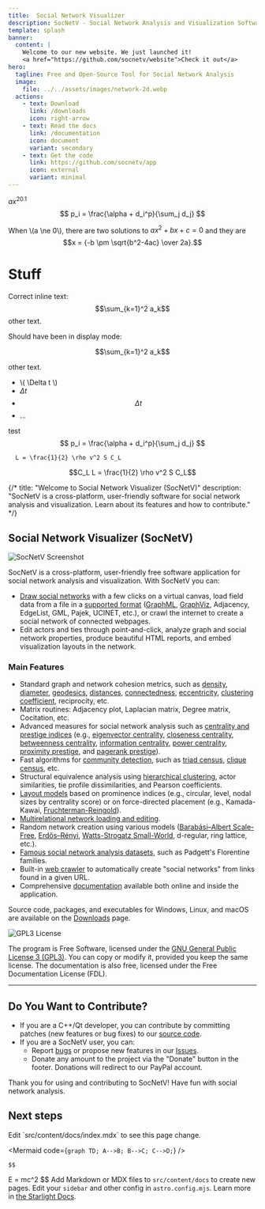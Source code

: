 ```yaml
---
title:  Social Network Visualizer 
description: SocNetV - Social Network Analysis and Visualization Software
template: splash
banner:
  content: |
    Welcome to our new website. We just launched it! 
    <a href="https://github.com/socnetv/website">Check it out</a>
hero:
  tagline: Free and Open-Source Tool for Social Network Analysis
  image:
    file: ../../assets/images/network-2d.webp
  actions:
    - text: Download
      link: /downloads
      icon: right-arrow
    - text: Read the docs
      link: /documentation
      icon: document
      variant: secondary
    - text: Get the code
      link: https://github.com/socnetv/app
      icon: external
      variant: minimal	  
---
```





<BaseLayout title="Home" description="Welcome to SocNetV">

$ax^20.1$
$$
p_i = \frac{\alpha + d_i^p}{\sum_j d_j}
$$



When \\(a \ne 0\\), there are two solutions to $ax^2 + bx + c = 0$ and they are
$$x = {-b \pm \sqrt{b^2-4ac} \over 2a}.$$

# Stuff
Correct inline text: $$\sum_{k=1}^2 a_k$$ other text.

Should have been in display mode: 

$$\sum_{k=1}^2 a_k$$

other text.

- \\( \Delta t \\) 
- $\Delta t$
- $$\Delta t$$
- ...

test $$ p_i = \frac{\alpha + d_i^p}{\sum_j d_j} $$ 


```mathL
  L = \frac{1}{2} \rho v^2 S C_L
```

```math
C_L
L = \frac{1}{2} \rho v^2 S C_L
```


{/* title: "Welcome to Social Network Visualizer (SocNetV)"
description: "SocNetV is a cross-platform, user-friendly software for social network analysis and visualization. Learn about its features and how to contribute." */}

## Social Network Visualizer (SocNetV)
![SocNetV Screenshot](../../assets/screenshots/25/socnetv-25-131-actors-citation-Degree-Centrality-Radial-Node-size-color-Layout-outDegree-distribution.png)



SocNetV is a cross-platform, user-friendly free software application for social network analysis and visualization. With SocNetV you can:

- [Draw social networks](../docs/index.md#canvas) with a few clicks on a virtual canvas, load field data from a file in a [supported format](../docs/formats.md) ([GraphML](../docs/formats.md#GraphML), [GraphViz](../docs/formats.md#GraphViz), Adjacency, EdgeList, GML, Pajek, UCINET, etc.), or crawl the internet to create a social network of connected webpages.
- Edit actors and ties through point-and-click, analyze graph and social network properties, produce beautiful HTML reports, and embed visualization layouts in the network.

### Main Features

- Standard graph and network cohesion metrics, such as [density](../docs/index.md#Cohesion), [diameter](../docs/index.md#Diameter), [geodesics](../docs/index.md#GeodesicsMatrix), [distances](../docs/index.md#DistancesMatrix), [connectedness](../docs/index.md#Connectedness), [eccentricity](../docs/index.md#Eccentricity), [clustering coefficient](../docs/index.md#Coefficient), reciprocity, etc.
- Matrix routines: Adjacency plot, Laplacian matrix, Degree matrix, Cocitation, etc.
- Advanced measures for social network analysis such as [centrality and prestige indices](../docs/index.md#Centralities) (e.g., [eigenvector centrality](../docs/index.md#EVC), [closeness centrality](../docs/index.md#CC), [betweenness centrality](../docs/index.md#BC), [information centrality](../docs/index.md#IC), [power centrality](../docs/index.md#PC), [proximity prestige](../docs/index.md#PP), and [pagerank prestige](../docs/index.md#PRP)).
- Fast algorithms for [community detection](../docs/index.md#communities), such as [triad census](../docs/index.md#TriadCensus), [clique census](../docs/index.md#CliqueCensus), etc.
- Structural equivalence analysis using [hierarchical clustering](../docs/index.md#hierarchicalclusteranalysis), actor similarities, tie profile dissimilarities, and Pearson coefficients.
- [Layout models](../docs/index.md#visualisation) based on prominence indices (e.g., circular, level, nodal sizes by centrality score) or on force-directed placement (e.g., Kamada-Kawai, [Fruchterman-Reingold](../docs/index.md#LayoutFR)).
- [Multirelational network loading and editing](../docs/index.md#Relations).
- Random network creation using various models ([Barabási–Albert Scale-Free](../docs/index.md#RandomSF), [Erdős–Rényi](../docs/generate.md#RandomER), [Watts-Strogatz Small-World](../docs/index.md#RandomSW), d-regular, ring lattice, etc.).
- [Famous social network analysis datasets](../docs/index.md#Datasets), such as Padgett's Florentine families.
- Built-in [web crawler](../docs/index.md#WebCrawler) to automatically create "social networks" from links found in a given URL.
- Comprehensive [documentation](../documentation) available both online and inside the application.

Source code, packages, and executables for Windows, Linux, and macOS are available on the [Downloads](../downloads) page.

![GPL3 License](../../assets/images/gplv3.gif)

The program is Free Software, licensed under the [GNU General Public License 3 (GPL3)](http://www.gnu.org/copyleft/gpl.html). You can copy or modify it, provided you keep the same license. The documentation is also free, licensed under the Free Documentation License (FDL).

---

## Do You Want to Contribute?

- If you are a C++/Qt developer, you can contribute by committing patches (new features or bug fixes) to our [source code](https://github.com/socnetv/app/tree/develop).
- If you are a SocNetV user, you can:
  - Report [bugs](../bugs) or propose new features in our [Issues](https://github.com/socnetv/app/issues).
  - Donate any amount to the project via the "Donate" button in the footer. Donations will redirect to our PayPal account.

Thank you for using and contributing to SocNetV! Have fun with social network analysis.


## Next steps
<CardGrid stagger>
	<Card title="Update content" icon="pencil">
		Edit `src/content/docs/index.mdx` to see this page change.


<Mermaid code={`graph TD; A-->B; B-->C; C-->D;`} />


	$$
E = mc^2
$$
	</Card>
	<Card title="Add new content" icon="add-document">
		Add Markdown or MDX files to `src/content/docs` to create new pages.
	</Card>
	<Card title="Configure your site" icon="setting">
		Edit your `sidebar` and other config in `astro.config.mjs`.
	</Card>
	<Card title="Read the docs" icon="open-book">
		Learn more in [the Starlight Docs](https://starlight.astro.build/).
	</Card>
</CardGrid>
</BaseLayout>


